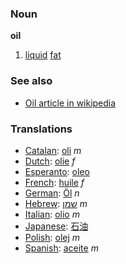 === Noun ===

'''oil'''

# [[liquid]] [[fat]]

===See also===
*[[w:Oil|Oil article in wikipedia]]

===Translations===
*[[Catalan]]: [[oli]] ''m''
*[[Dutch]]: [[olie]] ''f''
*[[Esperanto]]: [[oleo]]
*[[French]]: [[huile]] ''f''
*[[German]]: [[Öl]] ''n''
*[[Hebrew]]: [[שמן]] ''m''
*[[Italian]]: [[olio]] ''m''
*[[Japanese]]: [[石油]]
*[[Polish]]: [[olej]] ''m''
*[[Spanish]]: [[aceite]] ''m''